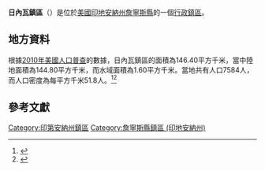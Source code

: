 {{noteTA
|G1=USState
|G2=地名
|G3=Unit
}}
{{Infobox settlement
|official_name            = 日內瓦鎮區
|native_name = Geneva Township
|settlement_type          = [[行政鎮區|行政鎮區]]
|image_skyline            = 
|imagesize                = 
|image_map                = Map highlighting Geneva Township, Jennings County, Indiana.svg
|mapsize                  = 250px
|pushpin_map  =USA Indiana
|pushpin_label = 日內瓦鎮區
|pushpin_label_position   = top
|pushpin_map_caption      = 日內瓦鎮區在印地安納州的位置
|subdivision_type         = [[世界政區索引|國家]]
|subdivision_type1        = [[美国州份|州份]]
|subdivision_type2        = [[印地安納州行政区划|縣]]
|subdivision_name         = [[美国|美国]]
|subdivision_name1        = [[印地安納州|印地安納州]]
|subdivision_name2        = [[詹寧斯縣_(印地安納州)|詹寧斯縣]]
|elevation_ft             = 646
|elevation_m              = 197
|timezone                 = [[北美东部時區|北美东部時區]]
|area_total_km2           = 146.40
|area_land_km2            = 144.80
|area_water_km2           = 1.60
|area_total_sq_mi         = 
|area_land_sq_mi          = 
|area_water_sq_mi         = 
|population_as_of         = [[2010年美國人口普查|2010]]
|population_footnotes     = 
|population_total         = 7584
|population_density_km2   = auto
|population_density_sq_mi = auto
|utc_offset               = -5
|coordinates              = {{coord|39|04|51|N|85|43|15|W|type:city_region:US-AL_source:GNS-enwiki|display=inline,title}}
| coor_pinpoint           = 
| coordinates_footnotes   = 
|timezone_DST             = EDT
|utc_offset_DST           = -4
|postal_code_type         = [[美國郵區編號|郵區編號]]
|postal_code              = 
|area_code                = {{link-en|电话区号812|Area code 812|812}}
|blank_name = [[地名信息系统|GNIS ID]]
|blank_info = 453323
}}
'''日內瓦鎮區'''（{{lang-en|Geneva Township}}）是位於[[美國|美國]][[印地安納州|印地安納州]][[詹寧斯縣_(印地安納州)|詹寧斯縣]]的一個[[行政鎮區|行政鎮區]]。

== 地方資料 ==
根據[[2010年美國人口普查|2010年美國人口普查]]的數據，日內瓦鎮區的面積為146.40平方千米，當中陸地面積為144.80平方千米，而水域面積為1.60平方千米。當地共有人口7584人，而人口密度為每平方千米51.8人。<ref name="GR8">{{cite web|url=http://factfinder2.census.gov|publisher=[[美国人口调查局|美国人口调查局]]|accessdate=2011-05-14|title=American FactFinder|archive-date=2013-09-11|archive-url=https://web.archive.org/web/20130911234518/http://factfinder2.census.gov/|dead-url=no}}</ref><ref>{{cite web|url=https://www.citypopulation.de/en/usa/illinois/admin/|title=USA: Illinois (Counties and Townships) - City Population|accessdate=2020-07-29|archive-date=2020-04-22|archive-url=https://web.archive.org/web/20200422090607/https://www.citypopulation.de/en/usa/illinois/admin/|dead-url=no}}</ref>

== 參考文獻 ==
{{reflist}}

{{詹寧斯縣 (印地安納州)}}

{{DEFAULTSORT:Geneva Township}}
[[Category:印第安納州鎮區|Category:印第安納州鎮區]]
[[Category:詹寧斯縣鎮區_(印地安納州)|Category:詹寧斯縣鎮區 (印地安納州)]]

{{Indiana-geo-stub}}